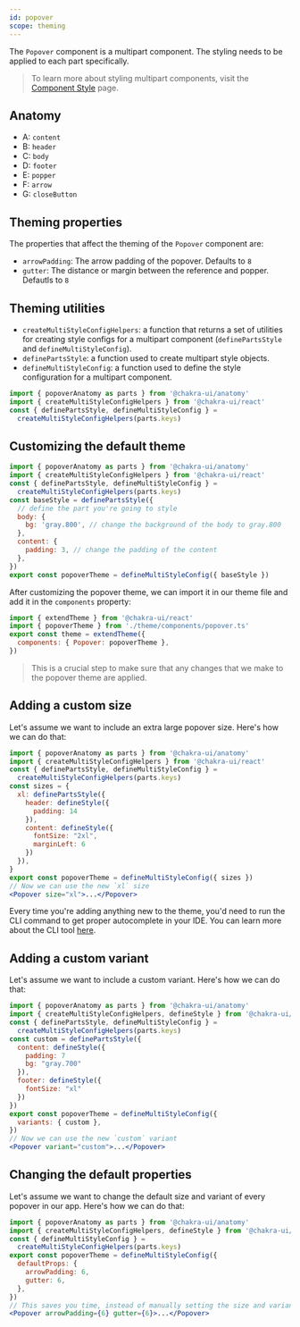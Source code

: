 ```yaml
---
id: popover
scope: theming
---
```


The `Popover` component is a multipart component. The styling needs to be
applied to each part specifically.

> To learn more about styling multipart components, visit the
> [Component Style](/docs/styled-system/component-style#styling-multipart-components)
> page.
## Anatomy

- A: `content`
- B: `header`
- C: `body`
- D: `footer`
- E: `popper`
- F: `arrow`
- G: `closeButton`

## Theming properties

The properties that affect the theming of the `Popover` component are:

- `arrowPadding`: The arrow padding of the popover. Defaults to `8`
- `gutter`: The distance or margin between the reference and popper. Defautls to
  `8`

## Theming utilities

- `createMultiStyleConfigHelpers`: a function that returns a set of utilities
  for creating style configs for a multipart component (`definePartsStyle` and
  `defineMultiStyleConfig`).
- `definePartsStyle`: a function used to create multipart style objects.
- `defineMultiStyleConfig`: a function used to define the style configuration
  for a multipart component.

```jsx live=false
import { popoverAnatomy as parts } from '@chakra-ui/anatomy'
import { createMultiStyleConfigHelpers } from '@chakra-ui/react'
const { definePartsStyle, defineMultiStyleConfig } =
  createMultiStyleConfigHelpers(parts.keys)
```

## Customizing the default theme

```jsx live=false
import { popoverAnatomy as parts } from '@chakra-ui/anatomy'
import { createMultiStyleConfigHelpers } from '@chakra-ui/react'
const { definePartsStyle, defineMultiStyleConfig } =
  createMultiStyleConfigHelpers(parts.keys)
const baseStyle = definePartsStyle({
  // define the part you're going to style
  body: {
    bg: 'gray.800', // change the background of the body to gray.800
  },
  content: {
    padding: 3, // change the padding of the content
  },
})
export const popoverTheme = defineMultiStyleConfig({ baseStyle })
```

After customizing the popover theme, we can import it in our theme file and add
it in the `components` property:

```jsx live=false
import { extendTheme } from '@chakra-ui/react'
import { popoverTheme } from './theme/components/popover.ts'
export const theme = extendTheme({
  components: { Popover: popoverTheme },
})
```

> This is a crucial step to make sure that any changes that we make to the
> popover theme are applied.
## Adding a custom size

Let's assume we want to include an extra large popover size. Here's how we can
do that:

```jsx live=false
import { popoverAnatomy as parts } from '@chakra-ui/anatomy'
import { createMultiStyleConfigHelpers } from '@chakra-ui/react'
const { definePartsStyle, defineMultiStyleConfig } =
  createMultiStyleConfigHelpers(parts.keys)
const sizes = {
  xl: definePartsStyle({
    header: defineStyle({
      padding: 14
    }),
    content: defineStyle({
      fontSize: "2xl",
      marginLeft: 6
    })
  }),
}
export const popoverTheme = defineMultiStyleConfig({ sizes })
// Now we can use the new `xl` size
<Popover size="xl">...</Popover>
```

Every time you're adding anything new to the theme, you'd need to run the CLI
command to get proper autocomplete in your IDE. You can learn more about the CLI
tool [here](/docs/styled-system/cli).

## Adding a custom variant

Let's assume we want to include a custom variant. Here's how we can do
that:

```jsx live=false
import { popoverAnatomy as parts } from '@chakra-ui/anatomy'
import { createMultiStyleConfigHelpers, defineStyle } from '@chakra-ui/react'
const { definePartsStyle, defineMultiStyleConfig } =
  createMultiStyleConfigHelpers(parts.keys)
const custom = definePartsStyle({
  content: defineStyle({
    padding: 7
    bg: "gray.700"
  }),
  footer: defineStyle({
    fontSize: "xl"
  })
})
export const popoverTheme = defineMultiStyleConfig({
  variants: { custom },
})
// Now we can use the new `custom` variant
<Popover variant="custom">...</Popover>
```

## Changing the default properties

Let's assume we want to change the default size and variant of every popover in
our app. Here's how we can do that:

```jsx live=false
import { popoverAnatomy as parts } from '@chakra-ui/anatomy'
import { createMultiStyleConfigHelpers, defineStyle } from '@chakra-ui/react'
const { defineMultiStyleConfig } =
  createMultiStyleConfigHelpers(parts.keys)
export const popoverTheme = defineMultiStyleConfig({
  defaultProps: {
    arrowPadding: 6,
    gutter: 6,
  },
})
// This saves you time, instead of manually setting the size and variant every time you use a popover:
<Popover arrowPadding={6} gutter={6}>...</Popover>
```
